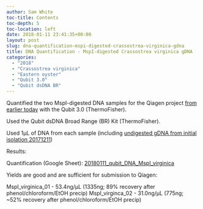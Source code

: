 ```yaml
---
author: Sam White
toc-title: Contents
toc-depth: 5
toc-location: left
date: 2018-01-11 23:41:35+00:00
layout: post
slug: dna-quantification-mspi-digested-crassostrea-virginica-gdna
title: DNA Quantification - MspI-digested Crassostrea virginica gDNA
categories:
  - "2018"
  - "Crassostrea virginica"
  - "Eastern oyster"
  - "Qubit 3.0"
  - "Qubit dsDNA BR"
---
```


Quantified the two MspI-digested DNA samples for the Qiagen project [from earlier today](../2018-01-11-phenolchloroform-extractions-and-etoh-precipitations-mspi-digestions-of-c-virginica-dna-from-earlier-today/index.qmd) with the Qubit 3.0 (ThermoFisher).

Used the Qubit dsDNA Broad Range (BR) Kit (ThermoFisher).

Used 1μL of DNA from each sample (including [undigested gDNA from initial isolation 20171211](../../2017/2017-12-11-dna-isolation-quantification-crassotrea-virginica-mantle-gdna/index.qmd))

Results:

Quantification (Google Sheet): [20180111_qubit_DNA_MspI_virginica](https://docs.google.com/spreadsheets/d/1SxPvPQLx2sXNSOSeT4bwEkqqSafSPaupKmy48OlJyow/edit?usp=sharing)

Yields are good and are sufficient for submission to Qiagen:

MspI_virginica_01 - 53.4ng/μL (1335ng; 89% recovery after phenol/chloroform/EtOH precip)
MspI_virginca_02 - 31.0ng/μL (775ng; ~52% recovery after phenol/chloroform/EtOH precip)
